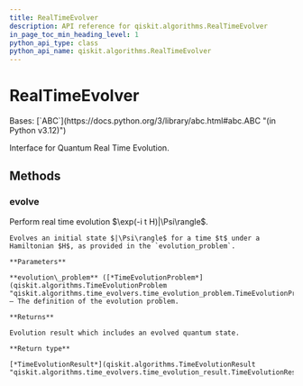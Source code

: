 ```yaml
---
title: RealTimeEvolver
description: API reference for qiskit.algorithms.RealTimeEvolver
in_page_toc_min_heading_level: 1
python_api_type: class
python_api_name: qiskit.algorithms.RealTimeEvolver
---
```


# RealTimeEvolver

<Class id="qiskit.algorithms.RealTimeEvolver" isDedicatedPage={true} github="https://github.com/qiskit/qiskit/tree/stable/0.46/qiskit/algorithms/time_evolvers/real_time_evolver.py" signature="qiskit.algorithms.RealTimeEvolver">
  Bases: [`ABC`](https://docs.python.org/3/library/abc.html#abc.ABC "(in Python v3.12)")

  Interface for Quantum Real Time Evolution.

  ## Methods

  ### evolve

  <Function id="qiskit.algorithms.RealTimeEvolver.evolve" name="evolve" signature="abstract evolve(evolution_problem)">
    Perform real time evolution $\exp(-i t H)|\Psi\rangle$.

    Evolves an initial state $|\Psi\rangle$ for a time $t$ under a Hamiltonian $H$, as provided in the `evolution_problem`.

    **Parameters**

    **evolution\_problem** ([*TimeEvolutionProblem*](qiskit.algorithms.TimeEvolutionProblem "qiskit.algorithms.time_evolvers.time_evolution_problem.TimeEvolutionProblem")) – The definition of the evolution problem.

    **Returns**

    Evolution result which includes an evolved quantum state.

    **Return type**

    [*TimeEvolutionResult*](qiskit.algorithms.TimeEvolutionResult "qiskit.algorithms.time_evolvers.time_evolution_result.TimeEvolutionResult")
  </Function>
</Class>

